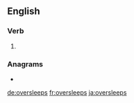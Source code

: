 ==English==

===Verb===
{{head|en|verb form}}

# {{en-third-person singular of|oversleep}}

===Anagrams===
* {{l|en|sleepovers}}

[[de:oversleeps]]
[[fr:oversleeps]]
[[ja:oversleeps]]